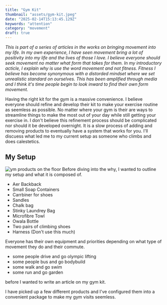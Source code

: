 ```yaml
---
title: "Gym Kit"
thumbnail: "assets/gym-kit.jpeg"
date: "2025-02-14T15:13:45.129Z"
keywords: "attention"
category: "movement"
draft: true
---
```


_This is part of a series of articles in the works on bringing movement into my life. In my own experience, I have seen movement bring a lot of positivity into my life and the lives of those I love. I believe everyone should seek movement no matter what form that takes for them. In my introductory acticle, I explain why is use the word movement and not fitness. Fitness I believe has become synonymous with a distorded mindset where we set unrealistic standard on ourselves. This has been amplified through media and I think it's time people begin to look inward to find their own form movement._

Having the right kit for the gym is a massive convenience. I believe everyone should refine and develop their kit to make your exercise routine as seemless as possible. No matter where your gym is their are ways to streamline things to make the most out of your day while still getting your exercise in. I don't believe this refinement process should be complicated nor should it be developed overnight. It is a slow process of adding and removing products to eventually have a system that works for you. I'll discuess what led me to my current setup as someone who climbs and does calestetics.

## My Setup

![ym products on the floor](assets/gym-kit.jpeg)
Before diving into the why, I wanted to outline my setup and what it is composed of.

- Aer Backback
- Small Soap Containers
- Carrbiner for shoes
- Sandles
- Chalk bag
- Stinky Laundrey Bag
- Microfibre Towl
- Owala Bottle
- Two pairs of climbing shoes
- Harness (Don't use this much)

Everyone has their own equipment and priorities depending on what type of movement they do and their commute.

- some people drive and go olympic lifting
- some people bus and go bodybuild
- some walk and go swim
- some run and go garden

before I wanted to write an article on my gym kit.

I have picked up a few different products and I've configured them into a convenient package to make my gym visits seemless.
